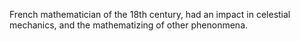 French mathematician of the 18th century, had an impact in celestial mechanics, and the mathematizing of other phenonmena.
{{cleanup}}